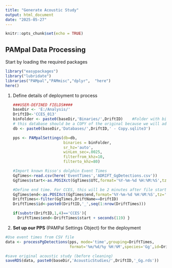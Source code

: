 ```yaml
---
title: "Generate Acoustic Study"
output: html_document
date: "2025-05-27"
---
```


```r
knitr::opts_chunk$set(echo = TRUE)

```

## PAMpal Data Processing

Start by loading the required packages

```r
library("easypackages")
library("lubridate")
libraries("PAMpal","PAMmisc","dplyr",  "here")
here()
```

1.  Define details of deployment to process

    ```r
    ###USER-DEFINED FIELDS####
    baseDir <- 'E:/Analysis/'  
    DriftID<-'CCES_013'
    binFolder <- paste0(baseDir,'Binaries/',DriftID)    #Folder with binaries
    # this database should be a COPY of the original because we will add events to it later
    db <- paste0(baseDir,'Databases/',DriftID,' - Copy.sqlite3')

    pps <- PAMpalSettings(db=db, 
                          binaries = binFolder,
                          sr_hz='auto', 
                          winLen_sec=.0025, 
                          filterfrom_khz=10, 
                          filterto_khz=80)

    #Import known Risso's dolphin Event Times
    GgTimes<-read.csv(here('EventTimes','ADRIFT_GgDetections.csv'))
    GgTimes$start<-as.POSIXct(GgTimes$UTC,format='%Y-%m-%d %H:%M:%S',tz='UTC')

    #Define end time. For CCES, this will be 2 minutes after file start time
    GgTimes$end<-as.POSIXct(GgTimes$end,format='%Y-%m-%d %H:%M:%S',tz='UTC')
    DriftTimes<-filter(GgTimes,DriftName==DriftID)
    DriftTimes$id<-paste0(DriftID,'_',seq(1:nrow(DriftTimes)))

    if(substr(DriftID,1,4)=='CCES'){
      DriftTimes$end<-DriftTimes$start + seconds(119) }
    ```

2.  **Set up our PPS** (PAMPal Settings Object) for the deployment

```r
#Use event times from CSV file
data <- processPgDetections(pps, mode='time',grouping=DriftTimes,
                            format='%m/%d/%y %H:%M',species='Gg',id=DriftID)

#save original acoustic study (before cleaning)
saveRDS(data, paste0(baseDir,'AcousticStudies/',DriftID,'_Gg.rds'))
```
